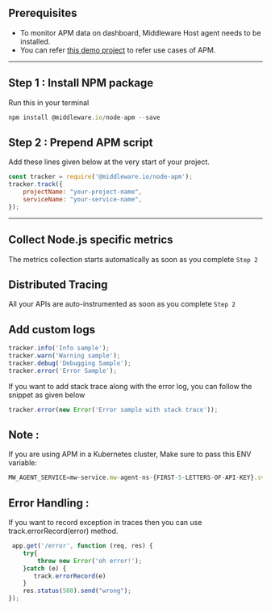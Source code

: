 

## Prerequisites 

* To monitor APM data on dashboard, Middleware Host agent needs to be installed.
* You can refer [this demo project](https://github.com/middleware-labs/demo-apm/tree/master/nodejs) to refer use cases of APM.

--------------------

## Step 1 : Install NPM package

Run this in your terminal

```javascript Shell
npm install @middleware.io/node-apm --save
```

## Step 2 : Prepend APM script

Add these lines given below at the very start of your project.

```javascript Shell
const tracker = require('@middleware.io/node-apm');
tracker.track({
    projectName: "your-project-name",
    serviceName: "your-service-name",
});
```

---------------------

## Collect Node.js specific metrics

The metrics collection starts automatically as soon as you complete `Step 2`


## Distributed Tracing

All your APIs are auto-instrumented as soon as you complete `Step 2`


## Add custom logs

```javascript Shell
tracker.info('Info sample');
tracker.warn('Warning sample');
tracker.debug('Debugging Sample');
tracker.error('Error Sample');
```


If you want to add stack trace along with the error log, you can follow the snippet as given below

```javascript Shell
tracker.error(new Error('Error sample with stack trace'));
```

## Note :

If you are using APM in a Kubernetes cluster, Make sure to pass this ENV variable:

```javascript Shell
MW_AGENT_SERVICE=mw-service.mw-agent-ns-{FIRST-5-LETTERS-OF-API-KEY}.svc.cluster.local
```


## Error Handling :

If you want to record exception in traces then you can use track.errorRecord(error) method.

```javascript Shell
 app.get('/error', function (req, res) {
    try{
        throw new Error('oh error!');
    }catch (e) {
       track.errorRecord(e)
    }
    res.status(500).send("wrong");
}); 
```


